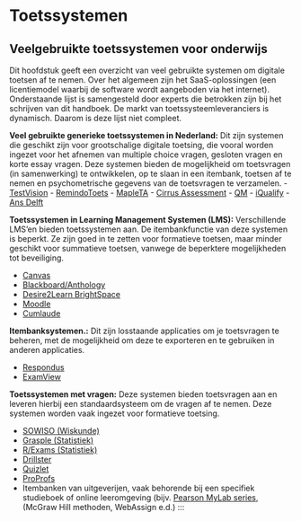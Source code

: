 # Toetssystemen

## Veelgebruikte toetssystemen voor onderwijs

Dit hoofdstuk geeft een overzicht van veel gebruikte systemen om digitale toetsen af te nemen. Over het algemeen zijn het SaaS-oplossingen (een licentiemodel waarbij de software wordt aangeboden via het internet). 
Onderstaande lijst is samengesteld door experts die betrokken zijn bij het schrijven van dit handboek. De markt van toetssysteemleveranciers is dynamisch. Daarom is deze lijst niet compleet.

**Veel gebruikte generieke toetssystemen in Nederland:**
Dit zijn systemen die geschikt zijn voor grootschalige digitale toetsing, die vooral worden ingezet voor het afnemen van multiple choice vragen, gesloten vragen en korte essay vragen. Deze systemen bieden de mogelijkheid om toetsvragen (in samenwerking) te ontwikkelen, op te slaan in een itembank, toetsen af te nemen en psychometrische gegevens van de toetsvragen te verzamelen. 
-   [TestVision](http://www.testvision.nl)
-   [RemindoToets](https://www.paragin.nl/remindotoets/)
-   [MapleTA](https://www.maplesoft.com/products/mapleta/)
-   [Cirrus Assessment](http://www.cirrusassessment.com/)
-   [QM](http://www.questionmark.com)
-   [iQualify](https://www.iqualify.com)
-   [Ans Delft](https://www.ans.app)

**Toetssystemen in Learning Management Systemen (LMS):**
Verschillende LMS'en bieden toetssystemen aan. De itembankfunctie van deze systemen is beperkt. Ze zijn goed in te zetten voor formatieve toetsen, maar minder geschikt voor summatieve toetsen, vanwege de beperktere mogelijkheden tot beveiliging.

-   [Canvas](https://www.instructure.com/nl/canvas)
-   [Blackboard/Anthology](https://www.anthology.com/en-emea)
-   [Desire2Learn BrightSpace](https://www.d2l.com/nl/)
-   [Moodle](https://moodle.com/)
-   [Cumlaude](https://www.cumlaudelearning.com/)

**Itembanksystemen.:** 
Dit zijn losstaande applicaties om je toetsvragen te beheren, met de mogelijkheid om deze te exporteren en te gebruiken in anderen applicaties. 

-   [Respondus](https://www.respondus.com/)
-   [ExamView](https://www.turningtechnologies.com/examview)

**Toetssystemen met vragen:**
Deze systemen bieden toetsvragen aan en leveren hierbij een standaardsysteem om de vragen af te nemen. Deze systemen worden vaak ingezet voor formatieve toetsing.

-   [SOWISO (Wiskunde)](https://sowiso.nl/nl/)
-   [Grasple (Statistiek)](https://www.grasple.com/)
-   [R/Exams (Statistiek)](http://www.r-exams.org/)
-   [Drillster](https://www.drillster.com/info/)
-   [Quizlet](https://quizlet.com/)
-   [ProProfs](https://www.proprofs.com/)
-   Itembanken van uitgeverijen, vaak behorende bij een specifiek studieboek of online leeromgeving (bijv. [Pearson MyLab series](https://mlm.pearson.com/), (McGraw Hill methoden, WebAssign e.d.)
:::
